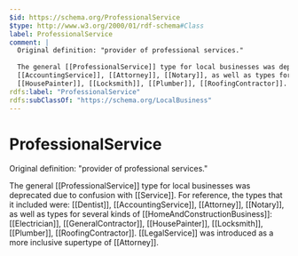 ```yaml
---
$id: https://schema.org/ProfessionalService
$type: http://www.w3.org/2000/01/rdf-schema#Class
label: ProfessionalService
comment: |
  Original definition: "provider of professional services."
  
  The general [[ProfessionalService]] type for local businesses was deprecated due to confusion with [[Service]]. For reference, the types that it included were: [[Dentist]],
  [[AccountingService]], [[Attorney]], [[Notary]], as well as types for several kinds of [[HomeAndConstructionBusiness]]: [[Electrician]], [[GeneralContractor]],
  [[HousePainter]], [[Locksmith]], [[Plumber]], [[RoofingContractor]]. [[LegalService]] was introduced as a more inclusive supertype of [[Attorney]].
rdfs:label: "ProfessionalService"
rdfs:subClassOf: "https://schema.org/LocalBusiness"
---
```


# ProfessionalService

Original definition: "provider of professional services."

The general [[ProfessionalService]] type for local businesses was deprecated due to confusion with [[Service]]. For reference, the types that it included were: [[Dentist]],
        [[AccountingService]], [[Attorney]], [[Notary]], as well as types for several kinds of [[HomeAndConstructionBusiness]]: [[Electrician]], [[GeneralContractor]],
        [[HousePainter]], [[Locksmith]], [[Plumber]], [[RoofingContractor]]. [[LegalService]] was introduced as a more inclusive supertype of [[Attorney]].

